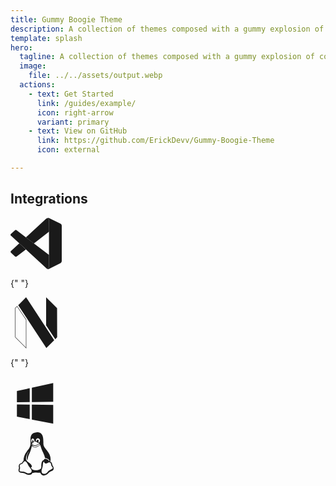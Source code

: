 ```yaml
---
title: Gummy Boogie Theme
description: A collection of themes composed with a gummy explosion of color for programming time.
template: splash
hero:
  tagline: A collection of themes composed with a gummy explosion of color for programming time.
  image:
    file: ../../assets/output.webp
  actions:
    - text: Get Started
      link: /guides/example/
      icon: right-arrow
      variant: primary
    - text: View on GitHub
      link: https://github.com/ErickDevv/Gummy-Boogie-Theme
      icon: external

---
```


## Integrations

<div class="flex justify-center items-center gap-4 flex-wrap">
  <div class="w-32 h-32 flex flex-col justify-center items-center border-[2px] rounded-lg border-solid border-black dark:border-white">
    <svg
      xmlns="http://www.w3.org/2000/svg"
      width="82"
      height="82"
      viewBox="0 0 24 24"
    >
      <g fill="none">
        <g fill="currentColor" clip-path="url(#akarIconsVscodeFill0)">
          <path d="M.228 8.37s-.584-.427.117-.995L1.98 5.897s.467-.497.962-.064l15.081 11.542v5.534s-.007.87-1.11.774z" />
          <path d="M4.116 11.937L.228 15.509s-.4.3 0 .837l1.805 1.66s.429.465 1.062-.065l4.121-3.158zm6.824.029l7.13-5.502l-.047-5.505s-.305-1.202-1.32-.576L7.216 9.11z" />
          <path d="M16.912 23.69c.414.428.916.288.916.288l5.556-2.767c.711-.49.611-1.098.611-1.098V3.588c0-.726-.735-.977-.735-.977L18.444.264c-1.052-.657-1.741.119-1.741.119s.886-.645 1.32.576v21.85c0 .15-.032.297-.095.43c-.127.259-.402.5-1.062.4z" />
        </g>
        <defs>
          <clipPath id="akarIconsVscodeFill0">
            <path fill="#fff" d="M0 0h24v24H0z" />
          </clipPath>
        </defs>
      </g>
    </svg>
  </div>

{" "}

<div class="w-32 h-32 flex flex-col justify-center items-center border-[2px] rounded-lg border-solid border-[#bce7ff] !m-0 border-black dark:border-white">
  <svg
    xmlns="http://www.w3.org/2000/svg"
    width="82"
    height="82"
    viewBox="0 0 128 128"
  >
    <path
      fill="currentColor"
      d="M88.963 0v70.438l22.906 34.445l4.658-5.059l-.185-72.312zM38.97.008L19.283 19.895l70.26 106.918l19.65-19.65ZM16.615 21.855l-5.142 5.192v72.988L39.496 128V55.93Zm-.152 1.592l22.02 32.791v69.32L12.487 99.616V27.463Z"
    />
  </svg>
</div>

{" "}

<div class="w-32 h-32 flex flex-col justify-center items-center border-[2px] rounded-lg border-solid border-[#bce7ff] !m-0 border-black dark:border-white">
  <svg
    xmlns="http://www.w3.org/2000/svg"
    width="82"
    height="82"
    viewBox="0 0 24 24"
  >
    <path
      fill="currentColor"
      d="M3 12V6.75l6-1.32v6.48zm17-9v8.75l-10 .15V5.21zM3 13l6 .09v6.81l-6-1.15zm17 .25V22l-10-1.91V13.1z"
    />
  </svg>
</div>

  <div class="w-32 h-32 flex flex-col justify-center items-center border-[2px] rounded-lg border-solid border-[#bce7ff] !m-0 border-black dark:border-white">
    <svg xmlns="http://www.w3.org/2000/svg" width="82" height="82" viewBox="0 0 24 24"><path fill="currentColor" d="M19.7 17.6c-.1-.2-.2-.4-.2-.6c0-.4-.2-.7-.5-1c-.1-.1-.3-.2-.4-.2c.6-1.8-.3-3.6-1.3-4.9c-.8-1.2-2-2.1-1.9-3.7c0-1.9.2-5.4-3.3-5.1c-3.6.2-2.6 3.9-2.7 5.2c0 1.1-.5 2.2-1.3 3.1c-.2.2-.4.5-.5.7c-1 1.2-1.5 2.8-1.5 4.3c-.2.2-.4.4-.5.6c-.1.1-.2.2-.2.3c-.1.1-.3.2-.5.3c-.4.1-.7.3-.9.7c-.1.3-.2.7-.1 1.1c.1.2.1.4 0 .7c-.2.4-.2.9 0 1.4c.3.4.8.5 1.5.6c.5 0 1.1.2 1.6.4c.5.3 1.1.5 1.7.5c.3 0 .7-.1 1-.2c.3-.2.5-.4.6-.7c.4 0 1-.2 1.7-.2c.6 0 1.2.2 2 .1c0 .1 0 .2.1.3c.2.5.7.9 1.3 1h.2c.8-.1 1.6-.5 2.1-1.1c.4-.4.9-.7 1.4-.9c.6-.3 1-.5 1.1-1c.1-.7-.1-1.1-.5-1.7M12.8 4.8c.6.1 1.1.6 1 1.2c0 .3-.1.6-.3.9h-.1c-.2-.1-.3-.1-.4-.2c.1-.1.1-.3.2-.5c0-.4-.2-.7-.4-.7c-.3 0-.5.3-.5.7v.1c-.1-.1-.3-.1-.4-.2V6c-.1-.5.3-1.1.9-1.2m-.3 2c.1.1.3.2.4.2c.1 0 .3.1.4.2c.2.1.4.2.4.5s-.3.6-.9.8c-.2.1-.3.1-.4.2c-.3.2-.6.3-1 .3c-.3 0-.6-.2-.8-.4c-.1-.1-.2-.2-.4-.3c-.1-.1-.3-.3-.4-.6c0-.1.1-.2.2-.3c.3-.2.4-.3.5-.4l.1-.1c.2-.3.6-.5 1-.5c.3.1.6.2.9.4M10.4 5c.4 0 .7.4.8 1.1v.2c-.1 0-.3.1-.4.2v-.2c0-.3-.2-.6-.4-.5c-.2 0-.3.3-.3.6c0 .2.1.3.2.4c0 0-.1.1-.2.1c-.2-.2-.4-.5-.4-.8c0-.6.3-1.1.7-1.1m-1 16.1c-.7.3-1.6.2-2.2-.2c-.6-.3-1.1-.4-1.8-.4c-.5-.1-1-.1-1.1-.3c-.1-.2-.1-.5.1-1c.1-.3.1-.6 0-.9c-.1-.3-.1-.5 0-.8c.1-.3.3-.4.6-.5c.3-.1.5-.2.7-.4c.1-.1.2-.2.3-.4c.3-.4.5-.6.8-.6c.6.1 1.1 1 1.5 1.9c.2.3.4.7.7 1c.4.5.9 1.2.9 1.6c0 .5-.2.8-.5 1m4.9-2.2c0 .1 0 .1-.1.2c-1.2.9-2.8 1-4.1.3l-.6-.9c.9-.1.7-1.3-1.2-2.5c-2-1.3-.6-3.7.1-4.8c.1-.1.1 0-.3.8c-.3.6-.9 2.1-.1 3.2c0-.8.2-1.6.5-2.4c.7-1.3 1.2-2.8 1.5-4.3c.1.1.1.1.2.1c.1.1.2.2.3.2c.2.3.6.4.9.4h.1c.4 0 .8-.1 1.1-.4c.1-.1.2-.2.4-.2c.3-.1.6-.3.9-.6c.4 1.3.8 2.5 1.4 3.6c.4.8.7 1.6.9 2.5c.3 0 .7.1 1 .3c.8.4 1.1.7 1 1.2H18c0-.3-.2-.6-.9-.9c-.7-.3-1.3-.3-1.5.4c-.1 0-.2.1-.3.1c-.8.4-.8 1.5-.9 2.6c.1.4 0 .7-.1 1.1m4.6.6c-.6.2-1.1.6-1.5 1.1c-.4.6-1.1 1-1.9.9c-.4 0-.8-.3-.9-.7c-.1-.6-.1-1.2.2-1.8c.1-.4.2-.7.3-1.1c.1-1.2.1-1.9.6-2.2c0 .5.3.8.7 1c.5 0 1-.1 1.4-.5h.2c.3 0 .5 0 .7.2c.2.2.3.5.3.7c0 .3.2.6.3.9c.5.5.5.8.5.9c-.1.2-.5.4-.9.6m-9-12c-.1 0-.1 0-.1.1c0 0 0 .1.1.1s.1.1.1.1c.3.4.8.6 1.4.7c.5-.1 1-.2 1.5-.6l.6-.3c.1 0 .1-.1.1-.1c0-.1 0-.1-.1-.1c-.2.1-.5.2-.7.3c-.4.3-.9.5-1.4.5c-.5 0-.9-.3-1.2-.6c-.1 0-.2-.1-.3-.1"/></svg>
  </div>
</div>
